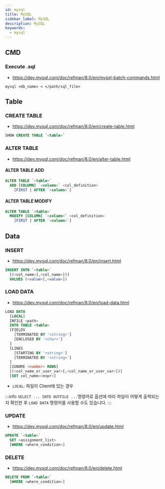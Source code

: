 ```yaml
---
id: mysql
title: MySQL
sidebar_label: MySQL
description: MySQL
keywords:
  - mysql
---
```


## CMD

### Execute .sql

- https://dev.mysql.com/doc/refman/8.0/en/mysql-batch-commands.html

```shell
mysql <db_name> < </path/sql_file>
```

## Table

### CREATE TABLE

- https://dev.mysql.com/doc/refman/8.0/en/create-table.html

```sql
SHOW CREATE TABLE `<table>`
```

### ALTER TABLE

- https://dev.mysql.com/doc/refman/8.0/en/alter-table.html

#### ALTER TABLE ADD

```sql
ALTER TABLE `<table>`
  ADD [COLUMN] `<column>` <col_definition>
    [FIRST | AFTER `<column>`]
```

#### ALTER TABLE MODIFY

```sql
ALTER TABLE `<table>`
  MODIFY [COLUMN] `<column>` <col_definition>
    [FIRST | AFTER `<column>`]
```

## Data

### INSERT

- https://dev.mysql.com/doc/refman/8.0/en/insert.html

```sql
INSERT INTO `<table>`
  [(<col_name>[,<col_name>])]
  VALUES (<value>[,<value>])
```

### LOAD DATA

- https://dev.mysql.com/doc/refman/8.0/en/load-data.html

```sql
LOAD DATA
  [LOCAL]
  INFILE <path>
  INTO TABLE <table>
  [FIELDS
    [TERMINATED BY '<string>']
    [ENCLOSED BY '<char>']
  ]
  [LINES
    [STARTING BY '<string>']
    [TERMINATED BY '<string>']
  ]
  [IGNORE <number> ROWS]
  [(<col_name_or_user_var>[,<col_name_or_user_var>])]
  [SET col_name=<expr>]
```

- `LOCAL`: 파일이 Client에 있는 경우

:::info
`SELECT ... INTO OUTFILE ...`명령어로 옵션에 따라 파일이 어떻게 출력되는지 확인한 후 `LOAD DATA` 명령어를 사용할 수도 있습니다.
:::

### UPDATE

- https://dev.mysql.com/doc/refman/8.0/en/update.html

```sql
UPDATE `<table>`
  SET <assignment_list>
  [WHERE <where_condition>]
```

### DELETE

- https://dev.mysql.com/doc/refman/8.0/en/delete.html

```sql
DELETE FROM `<table>`
  [WHERE <where_condition>]
```
